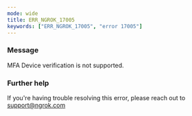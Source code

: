 ```yaml
---
mode: wide
title: ERR_NGROK_17005
keywords: ["ERR_NGROK_17005", "error 17005"]
---
```



### Message

MFA Device verification is not supported.

<ErrorDetails />

### Further help

If you're having trouble resolving this error, please reach out to [support@ngrok.com](mailto:support@ngrok.com?subject=Help%20with%20ERR_NGROK_17005)
